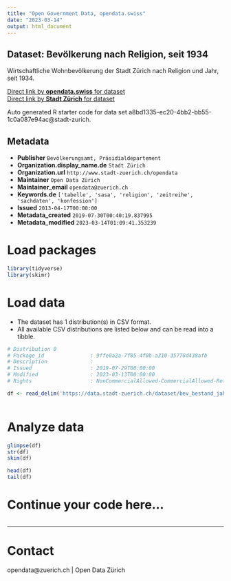 ```yaml
---
title: "Open Government Data, opendata.swiss"
date: "2023-03-14"
output: html_document
---
```


## Dataset: Bevölkerung nach Religion, seit 1934


Wirtschaftliche Wohnbevölkerung der Stadt Zürich nach Religion und Jahr, seit 1934.


[Direct link by **opendata.swiss** for dataset](https://opendata.swiss/de/dataset/bevolkerung-nach-religion-seit-19343)<br>
[Direct link by **Stadt Zürich** for dataset](https://data.stadt-zuerich.ch/dataset/bev_bestand_jahr_konfession_od3160)

Auto generated R starter code for data set a8bd1335-ec20-4bb2-bb55-1c0a087e94ac@stadt-zurich.

## Metadata

- **Publisher** `Bevölkerungsamt, Präsidialdepartement`
- **Organization.display_name.de** `Stadt Zürich`
- **Organization.url** `http://www.stadt-zuerich.ch/opendata`
- **Maintainer** `Open Data Zürich`
- **Maintainer_email** `opendata@zuerich.ch`
- **Keywords.de** `['tabelle', 'sasa', 'religion', 'zeitreihe', 'sachdaten', 'konfession']`
- **Issued** `2013-04-17T00:00:00`
- **Metadata_created** `2019-07-30T00:40:19.837995`
- **Metadata_modified** `2023-03-14T01:09:41.353239`


# Load packages

```r

library(tidyverse)
library(skimr)

```

# Load data

-   The dataset has 1 distribution(s) in CSV format.
-   All available CSV distributions are listed below and can be read into a tibble.

```r

# Distribution 0
# Package_id               : 9ffe0a2a-7f85-4f0b-a310-35778d438afb
# Description              : 
# Issued                   : 2019-07-29T00:00:00
# Modified                 : 2023-03-13T00:00:00
# Rights                   : NonCommercialAllowed-CommercialAllowed-ReferenceNotRequired

df <- read_delim('https://data.stadt-zuerich.ch/dataset/bev_bestand_jahr_konfession_od3160/download/BEV316OD3160.csv')



```

# Analyze data

```r

glimpse(df)
str(df)
skim(df)

head(df)
tail(df)

```

# Continue your code here...

```r

```

------------------------------------------------------------------------

# Contact

opendata@zuerich.ch | Open Data Zürich

